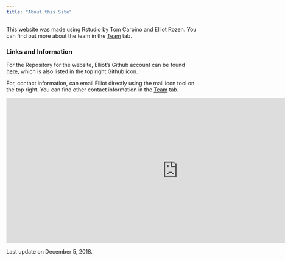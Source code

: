 ```yaml
---
title: "About this Site"
---
```


This website was made using Rstudio by Tom Carpino and Elliot Rozen. You can find out more about the team in the [Team](Experience.html) tab. 

### Links and Information

For the Repository for the website, Elliot's Github account can be found [here](https://github.com/er2867), which is also listed in the top right Github icon.  

For, contact information, can email Elliot directly using the mail icon tool on the top right. You can find other contact information in the [Team](Experience.html) tab.  

<iframe width="900" height="380" src="https://www.youtube.com/embed/hqCVB0tOSVQ" frameborder="0" allow="accelerometer; autoplay; encrypted-media; gyroscope; picture-in-picture" allowfullscreen></iframe>

Last update on December 5, 2018.

